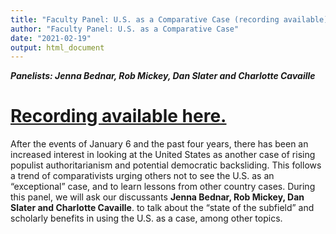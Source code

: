 ```yaml
---
title: "Faculty Panel: U.S. as a Comparative Case (recording available)"
author: "Faculty Panel: U.S. as a Comparative Case"
date: "2021-02-19"
output: html_document
---
```


***Panelists: Jenna Bednar, Rob Mickey, Dan Slater and Charlotte Cavaille***

<h1><a href="https://drive.google.com/file/d/1LU1ziuqjWmHCiKKrqQeqwL426s9qzlk7/view?usp=sharing">**Recording available here.**</a></h1>

After the events of January 6 and the past four years, there has been an increased interest in looking at the United States as another case of rising populist authoritarianism and potential democratic backsliding. This follows a trend of comparativists urging others not to see the U.S. as an "exceptional" case, and to learn lessons from other country cases. During this panel, we will ask our discussants **Jenna Bednar, Rob Mickey, Dan Slater and Charlotte Cavaille**.  to talk about the "state of the subfield" and scholarly benefits in using the U.S. as a case, among other topics. 
